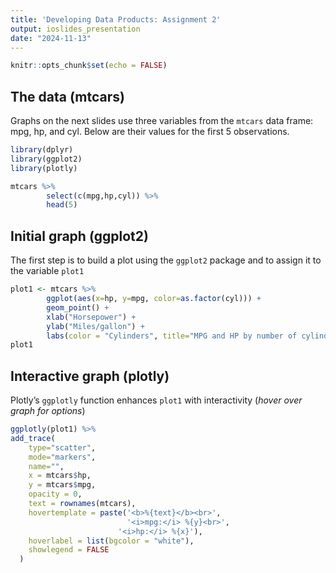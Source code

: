 ```yaml
---
title: 'Developing Data Products: Assignment 2'
output: ioslides_presentation
date: "2024-11-13"
---
```


```r
knitr::opts_chunk$set(echo = FALSE)
```

## The data (mtcars)

Graphs on the next slides use three variables from the `mtcars` data frame: mpg, hp, and cyl. Below are their values for the first 5 observations.

```r
library(dplyr)
library(ggplot2)
library(plotly)
```

```r
mtcars %>%
        select(c(mpg,hp,cyl)) %>%
        head(5)
```

## Initial graph (ggplot2)

The first step is to build a plot using the `ggplot2` package and to assign it to the variable `plot1`

```r
plot1 <- mtcars %>%
        ggplot(aes(x=hp, y=mpg, color=as.factor(cyl))) +
        geom_point() +
        xlab("Horsepower") + 
        ylab("Miles/gallon") +
        labs(color = "Cylinders", title="MPG and HP by number of cylinders")
plot1
```

## Interactive graph (plotly)

Plotly's `ggplotly` function enhances `plot1` with interactivity (_hover over graph for options_)

```r
ggplotly(plot1) %>%
add_trace(
    type="scatter", 
    mode="markers",
    name="",
    x = mtcars$hp,
    y = mtcars$mpg,
    opacity = 0,
    text = rownames(mtcars),
    hovertemplate = paste('<b>%{text}</b><br>',
                          '<i>mpg:</i> %{y}<br>',
                        '<i>hp:</i> %{x}'),
    hoverlabel = list(bgcolor = "white"),
    showlegend = FALSE
  )

```